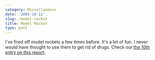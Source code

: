 ```yaml
---
category: Miscellaneous
date: '2005-10-12'
slug: /model-rocket
title: Model Rocket
type: post
---
```



I've fired off model rockets a few times before. It's a lot of fun.
I never would have thought to use them to get rid of drugs. Check
out
[the 10th entry on this report](http://www.usdoj.gov/dea/programs/forensicsci/microgram/mg1005/mg1005.html).